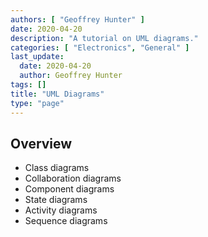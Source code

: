 ```yaml
---
authors: [ "Geoffrey Hunter" ]
date: 2020-04-20
description: "A tutorial on UML diagrams."
categories: [ "Electronics", "General" ]
last_update:
  date: 2020-04-20
  author: Geoffrey Hunter
tags: []
title: "UML Diagrams"
type: "page"
---
```


<WarningIsNotes />

## Overview

* Class diagrams
* Collaboration diagrams
* Component diagrams
* State diagrams
* Activity diagrams
* Sequence diagrams